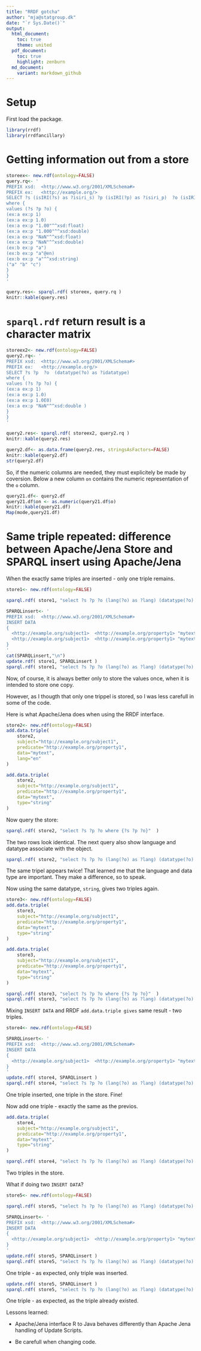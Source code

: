 ```yaml
---
title: "RRDF gotcha"
author: "mja@statgroup.dk"
date: "`r Sys.Date()`"
output:
  html_document:
    toc: true
    theme: united
  pdf_document:
    toc: true
    highlight: zenburn
  md_document:
    variant: markdown_github
---
```


# Setup

First load the package.
```r
library(rrdf)
library(rrdfancillary)
```

# Getting information out from a store

```r
storeex<- new.rdf(ontology=FALSE)
query.rq<- '
PREFIX xsd:  <http://www.w3.org/2001/XMLSchema#>
PREFIX ex:   <http://example.org/>
SELECT ?s (isIRI(?s) as ?isiri_s) ?p (isIRI(?p) as ?isiri_p)  ?o (isIRI(?o) as ?isiri_o)  (lang(?o) as ?olang) (datatype(?o) as ?idatatype)
where {
values (?s ?p ?o) {
(ex:a ex:p 1)
(ex:a ex:p 1.0)
(ex:a ex:p "1.00"^^xsd:float)
(ex:a ex:p "1.000"^^xsd:double)
(ex:a ex:p "NaN"^^xsd:float)
(ex:a ex:p "NaN"^^xsd:double)
(ex:b ex:p "a")
(ex:b ex:p "a"@en)
(ex:b ex:p "a"^^xsd:string)
("a" "b" "c")
}
}
'

query.res<- sparql.rdf( storeex, query.rq )
knitr::kable(query.res)
```

# `sparql.rdf` return result is a character matrix

```r
storeex2<- new.rdf(ontology=FALSE)
query2.rq<- '
PREFIX xsd:  <http://www.w3.org/2001/XMLSchema#>
PREFIX ex:   <http://example.org/>
SELECT ?s ?p  ?o  (datatype(?o) as ?idatatype)
where {
values (?s ?p ?o) {
(ex:a ex:p 1)
(ex:a ex:p 1.0)
(ex:a ex:p 1.0E0)
(ex:a ex:p "NaN"^^xsd:double )
}
}
'

query2.res<- sparql.rdf( storeex2, query2.rq )
knitr::kable(query2.res)

query2.df<- as.data.frame(query2.res, stringsAsFactors=FALSE)
knitr::kable(query2.df)
str(query2.df)
```

So, if the numeric columns are needed, they must explicitely be made by coversion. Below a new column `on` contains the numeric representation of the `o` column.
```r
query21.df<- query2.df
query21.df$on <- as.numeric(query21.df$o)
knitr::kable(query21.df)
Map(mode,query21.df)
```


# Same triple repeated: difference between Apache/Jena Store and SPARQL insert using Apache/Jena

When the exactly same triples are inserted - only one triple remains.

```r
store1<- new.rdf(ontology=FALSE)

sparql.rdf( store1, "select ?s ?p ?o (lang(?o) as ?lang) (datatype(?o) as ?datatype) where {?s ?p ?o  }"  )

SPARQLinsert<- '
PREFIX xsd:  <http://www.w3.org/2001/XMLSchema#>
INSERT DATA
{ 
  <http://example.org/subject1>  <http://example.org/property1> "mytext"^^xsd:string .
  <http://example.org/subject1>  <http://example.org/property1> "mytext"^^xsd:string .
}
'
cat(SPARQLinsert,"\n")
update.rdf( store1, SPARQLinsert )
sparql.rdf( store1, "select ?s ?p ?o (lang(?o) as ?lang) (datatype(?o) as ?datatype) where {?s ?p ?o  }"  )
```

Now, of course, it is always better only to store the values once, when it is intended to store one copy.

However, as I thougth that only one trippel is stored, so I was less carefull in some of the code.

Here is what Apache/Jena does when using the RRDF interface.
```r
store2<- new.rdf(ontology=FALSE)
add.data.triple(
    store2,
    subject="http://example.org/subject1",
    predicate="http://example.org/property1",
    data="mytext",
    lang="en"
)

add.data.triple(
    store2,
    subject="http://example.org/subject1",
    predicate="http://example.org/property1",
    data="mytext",
    type="string"
)
```

Now query the store:
```r
sparql.rdf( store2, "select ?s ?p ?o where {?s ?p ?o}"  )
```
The two rows look identical. The next query also show language and datatype associate with the object.
```r
sparql.rdf( store2, "select ?s ?p ?o (lang(?o) as ?lang) (datatype(?o) as ?datatype) where {?s ?p ?o  }"  )
```
The same tripel appears twice! That learned me that the language and data type are important. They make a difference, so to speak.


Now using the same datatype, `string`, gives two triples again.
```r
store3<- new.rdf(ontology=FALSE)
add.data.triple(
    store3,
    subject="http://example.org/subject1",
    predicate="http://example.org/property1",
    data="mytext",
    type="string"
)

add.data.triple(
    store3,
    subject="http://example.org/subject1",
    predicate="http://example.org/property1",
    data="mytext",
    type="string"
)

sparql.rdf( store3, "select ?s ?p ?o where {?s ?p ?o}"  )
sparql.rdf( store3, "select ?s ?p ?o (lang(?o) as ?lang) (datatype(?o) as ?datatype) where {?s ?p ?o  }"  )
```


Mixing `INSERT DATA` and RRDF `add.data.triple gives` same result - two triples.

```r
store4<- new.rdf(ontology=FALSE)

SPARQLinsert<- '
PREFIX xsd:  <http://www.w3.org/2001/XMLSchema#>
INSERT DATA
{ 
  <http://example.org/subject1>  <http://example.org/property1> "mytext"^^xsd:string .
}
'
update.rdf( store4, SPARQLinsert )
sparql.rdf( store4, "select ?s ?p ?o (lang(?o) as ?lang) (datatype(?o) as ?datatype) where {?s ?p ?o  }"  )
```
One triple inserted, one triple in the store. Fine!

Now add one triple - exactly the same as the previos.
```r
add.data.triple(
    store4,
    subject="http://example.org/subject1",
    predicate="http://example.org/property1",
    data="mytext",
    type="string"
)

sparql.rdf( store4, "select ?s ?p ?o (lang(?o) as ?lang) (datatype(?o) as ?datatype) where {?s ?p ?o  }"  )

```
Two triples in the store.

What if doing two `INSERT DATA`?
```r
store5<- new.rdf(ontology=FALSE)

sparql.rdf( store5, "select ?s ?p ?o (lang(?o) as ?lang) (datatype(?o) as ?datatype) where {?s ?p ?o  }"  )

SPARQLinsert<- '
PREFIX xsd:  <http://www.w3.org/2001/XMLSchema#>
INSERT DATA
{ 
  <http://example.org/subject1>  <http://example.org/property1> "mytext"^^xsd:string .
}
'
update.rdf( store5, SPARQLinsert )
sparql.rdf( store5, "select ?s ?p ?o (lang(?o) as ?lang) (datatype(?o) as ?datatype) where {?s ?p ?o  }"  )
```
One triple - as expected, only triple was inserted.

```r
update.rdf( store5, SPARQLinsert )
sparql.rdf( store5, "select ?s ?p ?o (lang(?o) as ?lang) (datatype(?o) as ?datatype) where {?s ?p ?o  }"  )
```
One triple - as expected, as the triple already existed.


Lessons learned:

* Apache/Jena interface R to Java behaves differently than Apache Jena handling of Update Scripts.

* Be carefull when changing code.
